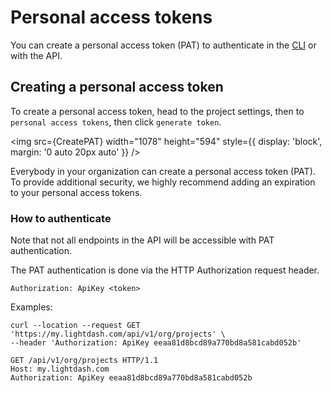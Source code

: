 
# Personal access tokens

You can create a personal access token (PAT) to authenticate in the [CLI](../get-started/setup-lightdash/get-project-lightdash-ready.mdx) or
with the API.

## Creating a personal access token

To create a personal access token, head to the project settings, then to `personal access tokens`, then click `generate token`.

<img
    src={CreatePAT}
    width="1078"
    height="594"
    style={{ display: 'block', margin: '0 auto 20px auto' }}
/>

Everybody in your organization can create a personal access token (PAT). To provide additional security, we highly recommend adding an expiration to your personal access tokens.

### How to authenticate

Note that not all endpoints in the API will be accessible with PAT authentication.

The PAT authentication is done via the HTTP Authorization request header.

```
Authorization: ApiKey <token>
```

Examples:

```
curl --location --request GET 'https://my.lightdash.com/api/v1/org/projects' \
--header 'Authorization: ApiKey eeaa81d8bcd89a770bd8a581cabd052b'
```

```
GET /api/v1/org/projects HTTP/1.1
Host: my.lightdash.com
Authorization: ApiKey eeaa81d8bcd89a770bd8a581cabd052b
```
